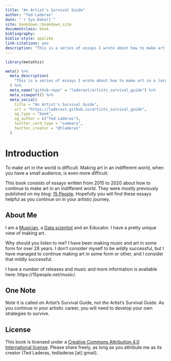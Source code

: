 ```yaml
--- 
title: "An Artist's Survival Guide"
author: "Ted Laderas"
date: "`r Sys.Date()`"
site: bookdown::bookdown_site
documentclass: book
bibliography: 
biblio-style: apalike
link-citations: yes
description: "This is a series of essays I wrote about how to make art in a largely indifferent world."
---
```


```r
library(metathis)

meta() %>%
  meta_description(
    "This is a series of essays I wrote about how to make art in a largely indifferent world."
  ) %>% 
  meta_name("github-repo" = "laderast/artists_survival_guide") %>% 
  meta_viewport() %>% 
  meta_social(
    title = "An Artist's Survival Guide",
    url = "https://laderast.github.io/artists_survival_guide",
    og_type = "book",
    og_author = c("Ted Laderas"),
    twitter_card_type = "summary",
    twitter_creator = "@tladeras"
  )

```


# Introduction

To make art in the world is difficult. Making art in an indifferent world, when you have a small audience, is even more difficult.

This book consists of essays written from 2015 to 2020 about how to continue to make art in an indifferent world. They were mostly previously published on my blog: [15 People](https://15people.net). Hopefully you will find these essays helpful as you continue on in your artistic journey.

## About Me

I am a [Musician](https://15people.net), a [Data scientist](https://laderast.github.io) and an Educator. I have a pretty unique view of making art. 

Why should you listen to me? I have been making music and art in some form for over 28 years. I don't consider myself to be wildly successful, but I have managed to continue making art in some form or other, and I consider that mildly successful.

I have a number of releases and music and more information is available here: https://15people.net/music/. 

## One Note

Note it is called *an* Artist's Survival Guide, not *the* Artist's Survival Guide. As you continue in your artistic career, you will need to develop your own strategies to survive.

## License

This book is licensed under a [Creative Commons Attribution 4.0 International license](http://creativecommons.org/licenses/by/4.0/). Please share freely, as long as you attribute me as its creator (Ted Laderas, tedladeras [at] gmail).